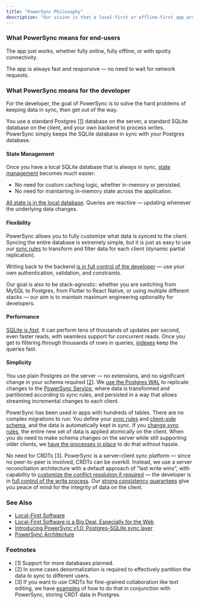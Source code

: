 ```yaml
---
title: "PowerSync Philosophy"
description: "Our vision is that a local-first or offline-first app architecture should be easier for the developer than cloud-first, and give a better experience for the end-user — even when they're online."
---
```


### What PowerSync means for end-users

The app just works, whether fully online, fully offline, or with spotty connectivity.

The app is always fast and responsive — no need to wait for network requests.

### What PowerSync means for the developer

For the developer, the goal of PowerSync is to solve the hard problems of keeping data in sync, then get out of the way.

You use a standard Postgres \[[1](/overview/powersync-philosophy#footnotes)\] database on the server, a standard SQLite database on the client, and your own backend to process writes. PowerSync simply keeps the SQLite database in sync with your Postgres database.

#### State Management

Once you have a local SQLite database that is always in sync, [state management](https://www.powersync.com/blog/local-first-state-management-with-sqlite) becomes much easier:

* No need for custom caching logic, whether in-memory or persisted.
* No need for maintaining in-memory state across the application.

[All state is in the local database](https://www.powersync.com/blog/local-first-state-management-with-sqlite). Queries are reactive — updating whenever the underlying data changes.

#### Flexibility

PowerSync allows you to fully customize what data is synced to the client. Syncing the entire database is extremely simple, but it is just as easy to use our [sync rules](/usage/sync-rules) to transform and filter data for each client (dynamic partial replication).

Writing back to the backend [is in full control of the developer](/usage/installation/app-backend-setup/writing-client-changes) — use your own authentication, validation, and constraints.

Our goal is also to be stack-agnostic: whether you are switching from MySQL to Postgres, from Flutter to React Native, or using multiple different stacks — our aim is to maintain maximum engineering optionality for developers.

#### Performance

[SQLite is _fast_](https://www.powersync.com/blog/sqlite-optimizations-for-ultra-high-performance). It can perform tens of thousands of updates per second, even faster reads, with seamless support for concurrent reads. Once you get to filtering through thousands of rows in queries, [indexes](/usage/installation/client-side-setup/define-your-schema) keep the queries fast.

#### Simplicity

You use plain Postgres on the server — no extensions, and no significant change in your schema required \[[2](/overview/powersync-philosophy#footnotes)\]. We [use the Postgres WAL](/usage/installation/database-setup) to replicate changes to the [PowerSync Service](/architecture/powersync-service), where data is transformed and partitioned according to sync rules, and persisted in a way that allows streaming incremental changes to each client.

PowerSync has been used in apps with hundreds of tables. There are no complex migrations to run: You define your [sync rules](/usage/sync-rules) and [client-side schema](/usage/installation/client-side-setup/define-your-schema), and the data is automatically kept in sync. If you [change sync rules](/usage/lifecycle-maintenance/implementing-schema-changes), the entire new set of data is applied atomically on the client. When you do need to make schema changes on the server while still supporting older clients, we [have the processes in place](/usage/lifecycle-maintenance/implementing-schema-changes) to do that without hassle.

No need for CRDTs \[3\]. PowerSync is a server-client sync platform — since no peer-to-peer is involved, CRDTs can be overkill. Instead, we use a server reconciliation architecture with a default approach of "last write wins", with capability to [customize the conflict resolution if required](/usage/lifecycle-maintenance/handling-update-conflicts) — the developer is in [full control of the write process](/usage/installation/app-backend-setup/writing-client-changes). Our [strong consistency guarantees](/architecture/consistency) give you peace of mind for the integrity of data on the client.

### See Also

* [Local-First Software](/resources/local-first-software)
* [Local-First Software is a Big Deal, Especially for the Web](https://www.powersync.com/blog/local-first-is-a-big-deal-especially-for-the-web)
* [Introducing PowerSync v1.0: Postgres-SQLite sync layer](https://www.powersync.com/blog/introducing-powersync-v1-0-postgres-sqlite-sync-layer)
* [PowerSync Architecture](/architecture/architecture-overview)

### Footnotes

* \[1\] Support for more databases planned.
* \[2\] In some cases denormalization is required to effectively partition the data to sync to different users.
* \[3\] If you want to use CRDTs for fine-grained collaboration like text editing, we have [examples](/usage/use-case-examples/crdts) of how to do that in conjunction with PowerSync, storing CRDT data in Postgres.